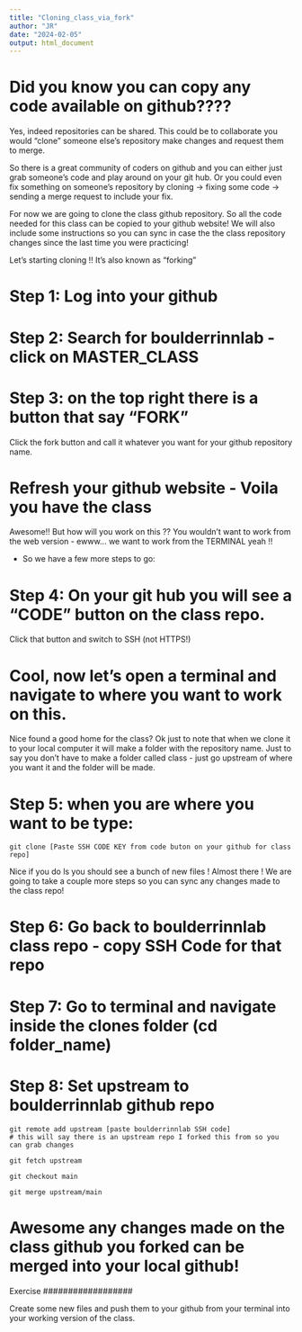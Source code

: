 ```yaml
---
title: "Cloning_class_via_fork"
author: "JR"
date: "2024-02-05"
output: html_document
---
```


# Did you know you can copy any code available on github????
Yes, indeed repositories can be shared. This could be to collaborate
you would "clone" someone else's repository make changes and request them to merge.

So there is a great community of coders on github and you can either
just grab someone's code and play around on your git hub. Or you could even fix something on someone's repository by cloning -> fixing some code -> sending a merge request to include your fix.

For now we are going to clone the class github repository. So all 
the code needed for this class can be copied to your github website!
We will also include some instructions so you can sync in case the 
the class repository changes since the last time you were practicing!

Let's starting cloning !! It's also known as "forking"

# Step 1: Log into your github

# Step 2: Search for boulderrinnlab - click on MASTER_CLASS

# Step 3: on the top right there is a button that say "FORK"
Click the fork button and call it whatever you want for your github repository name.

# Refresh your github website - Voila you have the class
Awesome!! But how will you work on this ?? You wouldn't want to work
from the web version - ewww... we want to work from the TERMINAL yeah !!

- So we have a few more steps to go:

# Step 4: On your git hub you will see a "CODE" button on the class repo.
Click that button and switch to SSH (not HTTPS!)

# Cool, now let's open a terminal and navigate to where you want to work on this.
Nice found a good home for the class? Ok just to note that when we clone it to your local
computer it will make a folder with the repository name. Just to say you don't have to make a folder called class - just go upstream of where you want it and the folder will be made.

# Step 5: when you are where you want to be type:
```git

git clone [Paste SSH CODE KEY from code buton on your github for class repo]

```
Nice if you do ls you should see a bunch of new files ! Almost there !
We are going to take a couple more steps so you can sync any changes made to the class repo!

# Step 6: Go back to boulderrinnlab class repo - copy SSH Code for that repo

# Step 7: Go to terminal and navigate inside the clones folder (cd folder_name)

# Step 8: Set upstream to boulderrinnlab github repo

```git
git remote add upstream [paste boulderrinnlab SSH code]
# this will say there is an upstream repo I forked this from so you can grab changes

git fetch upstream

git checkout main

git merge upstream/main

```

# Awesome any changes made on the class github you forked can be merged into your local github!

##################
Exercise
##################

Create some new files and push them to your github from your terminal into 
your working version of the class.

